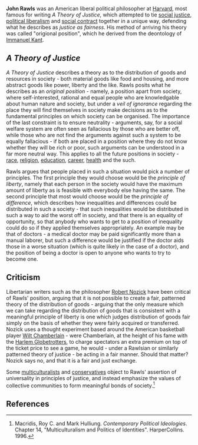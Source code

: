 {{subpages}}

'''John Rawls''' was an American liberal political philosopher at [[Harvard University|Harvard]], most famous for writing ''A Theory of Justice'', which attempted to tie [[social justice]], [[political liberalism]] and [[social contract]] together in a unique way, defending what he describes as ''justice as fairness''. His method of arriving his theory was called "origional position", which he derived from the deontology of [[Immanuel Kant]].

== ''A Theory of Justice'' ==

''A Theory of Justice'' describes a theory as to the distribution of goods and resources in society - both material goods like food and housing, and more abstract goods like power, liberty and the like. Rawls posits what he describes as an ''original position'' - namely, a position apart from society, where self-interested, rational and equal people who are knowledgable about human nature and society, but under a ''veil of ignorance'' regarding the place they will find themselves in society make decisions as to the fundamental principles on which society can be organised. The importance of the last constraint is to ensure neutrality - arguments, say, for a social welfare system are often seen as fallacious by those who are better off, while those who are not find the arguments against such a system to be equally fallacious - if both are placed in a position where they do not know whether they will be rich or poor, such arguments can be understood in a far more neutral way. This applies to all the future positions in society - [[race]], [[religion]], [[education]], [[career]], [[health]] and the such.

Rawls argues that people placed in such a situation would pick a number of principles. The first principle they would choose would be the ''principle of liberty'', namely that each person in the society would have the maximum amount of liberty as is feasible with everybody else having the same. The second principle that most would choose would be the ''principle of difference'', which describes how inequalities and differences could be distributed in such a society - that such inequalities would be distributed in such a way to aid the worst off in society, and that there is an equality of opportunity, so that anybody who wants to get to a position of inequality could do so if they applied themselves appropriately. An example may be that of doctors - a medical doctor may be paid significantly more than a manual laborer, but such a difference would be justified if the doctor aids those in a worse situation (which is quite likely in the case of a doctor), and the position of being a doctor is open to anyone who wants to try to become one.

== Criticism ==

Libertarian writers such as the philosopher [[Robert Nozick]] have been critical of Rawls' position, arguing that it is not possible to create a fair, patterned theory of the distribution of goods - arguing that the only measure which we can take regarding the distribution of goods that is consistent with a meaningful principle of liberty is one which judges distribution of goods fair simply on the basis of whether they were fairly acquired or transferred. Nozick uses a thought experiment based around the American basketball player [[Wilt Chamberlain]] - were Chamberlain, at the height of his fame with the [[Harlem Globetrotters]], to charge spectators an extra premium on top of the ticket price to see a game, he would - under a Rawlsian or similarly patterned theory of justice - be acting in a fair manner. Should that matter? Nozick says no, and that it is a fair and just exchange.

Some [[multiculturalism|multiculturalist]]s and [[conservatism|conservatives]] object to Rawls' assertion of universality in principles of justice, and instead emphasize the values of collective communities to form meaningful bonds of society.<ref> Macridis, Roy C. and Mark Hulliung. ''Contemporary Political Ideologies''. Chapter 14, "Multiculturalism and Politics of Identities". HarperCollins. 1996.</ref>

== References==
{{reflist}}
